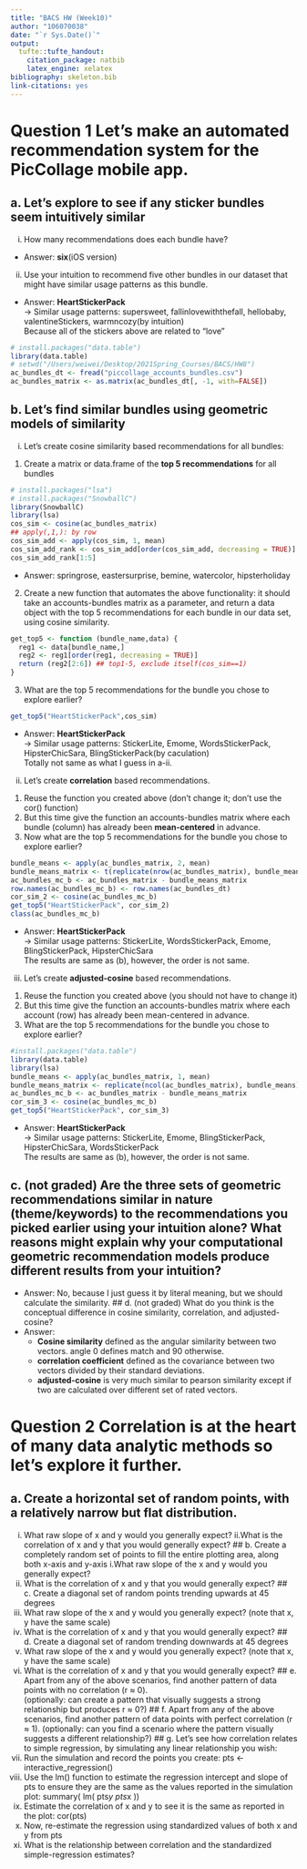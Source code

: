 ```yaml
---
title: "BACS HW (Week10)"
author: "106070038"
date: "`r Sys.Date()`"
output:
  tufte::tufte_handout:
    citation_package: natbib
    latex_engine: xelatex
bibliography: skeleton.bib
link-citations: yes
---
```


# Question 1 Let’s make an automated recommendation system for the PicCollage mobile app.

## a. Let’s explore to see if any sticker bundles seem intuitively similar
i. How many recommendations does each bundle have?<br>
- Answer: **six**(iOS version)<br>

ii. Use your intuition to recommend five other bundles in our dataset that might have similar usage patterns as this bundle. <br>
- Answer: **HeartStickerPack** <br>
-> Similar usage patterns: supersweet, fallinlovewiththefall, hellobaby, valentineStickers, warmncozy(by intuition) <br>
Because all of the stickers above are related to "love"<br>

```r
# install.packages("data.table")
library(data.table)
# setwd("/Users/weiwei/Desktop/2021Spring_Courses/BACS/HW8")
ac_bundles_dt <- fread("piccollage_accounts_bundles.csv")
ac_bundles_matrix <- as.matrix(ac_bundles_dt[, -1, with=FALSE])
```

## b. Let’s find similar bundles using geometric models of similarity
i. Let’s create cosine similarity based recommendations for all bundles:
1. Create a matrix or data.frame of the **top 5 recommendations** for all bundles
```r
# install.packages("lsa")
# install.packages("SnowballC")
library(SnowballC)
library(lsa)
cos_sim <- cosine(ac_bundles_matrix)
## apply(,1,): by row
cos_sim_add <- apply(cos_sim, 1, mean)
cos_sim_add_rank <- cos_sim_add[order(cos_sim_add, decreasing = TRUE)]
cos_sim_add_rank[1:5]
```
- Answer: springrose, eastersurprise, bemine, watercolor, hipsterholiday<br>

2. Create a new function that automates the above functionality: it should take an accounts-bundles matrix as a parameter, and return a data object with the top 5 recommendations for each bundle in our data set, using cosine similarity.
```r
get_top5 <- function (bundle_name,data) {
  reg1 <- data[bundle_name,]
  reg2 <- reg1[order(reg1, decreasing = TRUE)]
  return (reg2[2:6]) ## top1-5, exclude itself(cos_sim==1)
}
```

3. What are the top 5 recommendations for the bundle you chose to explore earlier?

```r
get_top5("HeartStickerPack",cos_sim)
```

- Answer: **HeartStickerPack** <br>
-> Similar usage patterns: StickerLite, Emome, WordsStickerPack, HipsterChicSara, BlingStickerPack(by caculation) <br>
Totally not same as what I guess in a-ii.<br>

ii. Let’s create **correlation** based recommendations.
1. Reuse the function you created above (don’t change it; don’t use the cor() function)
2. But this time give the function an accounts-bundles matrix where each 
bundle (column) has already been **mean-centered** in advance.
3. Now what are the top 5 recommendations for the bundle you chose to explore earlier?

```r
bundle_means <- apply(ac_bundles_matrix, 2, mean)
bundle_means_matrix <- t(replicate(nrow(ac_bundles_matrix), bundle_means))
ac_bundles_mc_b <- ac_bundles_matrix - bundle_means_matrix
row.names(ac_bundles_mc_b) <- row.names(ac_bundles_dt)
cor_sim_2 <- cosine(ac_bundles_mc_b)
get_top5("HeartStickerPack", cor_sim_2)
class(ac_bundles_mc_b)

```

- Answer: **HeartStickerPack** <br>
-> Similar usage patterns: StickerLite, WordsStickerPack, Emome, BlingStickerPack, HipsterChicSara  <br>
The results are same as (b), however, the order is not same.<br>

iii. Let’s create **adjusted-cosine** based recommendations.
1. Reuse the function you created above (you should not have to change it)
2. But this time give the function an accounts-bundles matrix where each 
account (row) has already been mean-centered in advance.
3. What are the top 5 recommendations for the bundle you chose to explore earlier?

```r
#install.packages("data.table")
library(data.table)
library(lsa)
bundle_means <- apply(ac_bundles_matrix, 1, mean)
bundle_means_matrix <- replicate(ncol(ac_bundles_matrix), bundle_means)
ac_bundles_mc_b <- ac_bundles_matrix - bundle_means_matrix
cor_sim_3 <- cosine(ac_bundles_mc_b)
get_top5("HeartStickerPack", cor_sim_3)
```

- Answer: **HeartStickerPack** <br>
-> Similar usage patterns: StickerLite, Emome, BlingStickerPack, HipsterChicSara, WordsStickerPack<br>
The results are same as (b), however, the order is not same.<br>

## c. (not graded) Are the three sets of geometric recommendations similar in nature (theme/keywords) to the recommendations you picked earlier using your intuition alone? What reasons might explain why your computational geometric recommendation models produce different results from your intuition?
- Answer: No, because I just guess it by literal meaning, but we should calculate the similarity.
## d. (not graded) What do you think is the conceptual difference in cosine similarity, correlation, and adjusted-cosine?
- Answer: <br>
  - **Cosine similarity** defined as the angular similarity between two vectors. angle 0 defines match and 90 otherwise. <br>
  - **correlation coefficient** defined as the covariance between two vectors divided by their standard deviations. <br>
  - **adjusted-cosine** is very much similar to pearson similarity except if two are calculated over different set of rated vectors.

# Question 2 Correlation is at the heart of many data analytic methods so let’s explore it further.

## a. Create a horizontal set of random points, with a relatively narrow but flat distribution.
i. What raw slope of x and y would you generally expect?
ii.What is the correlation of x and y that you would generally expect?
## b. Create a completely random set of points to fill the entire plotting area, along both x-axis and y-axis
i.What raw slope of the x and y would you generally expect?
ii. What is the correlation of x and y that you would generally expect?
## c. Create a diagonal set of random points trending upwards at 45 degrees
i. What raw slope of the x and y would you generally expect? (note that x, y have the same scale)
ii. What is the correlation of x and y that you would generally expect?
## d. Create a diagonal set of random trending downwards at 45 degrees
i. What raw slope of the x and y would you generally expect? (note that x, y have the same scale)
ii. What is the correlation of x and y that you would generally expect?
## e. Apart from any of the above scenarios, find another pattern of data points with no correlation (r ≈ 0).  
(optionally: can create a pattern that visually suggests a strong relationship but produces r ≈ 0?)
## f. Apart from any of the above scenarios, find another pattern of data points with perfect correlation (r ≈ 1).
(optionally: can you find a scenario where the pattern visually suggests a different relationship?)
## g. Let’s see how correlation relates to simple regression, by simulating any linear relationship you wish:
i. Run the simulation and record the points you create: pts <- interactive_regression() 
ii. Use the lm() function to estimate the regression intercept and slope of pts to ensure they are the same as the values reported in the simulation plot: summary( lm( pts$y ~ pts$x ))
iii. Estimate the correlation of x and y to see it is the same as reported in the plot: cor(pts)
iv. Now, re-estimate the regression using standardized values of both x and y from pts
v. What is the relationship between correlation and the standardized simple-regression estimates?

